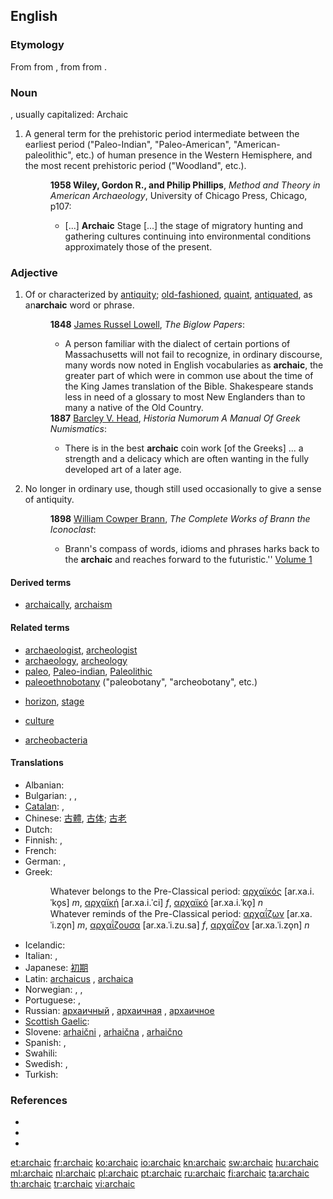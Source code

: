==English==

===Etymology===
From {{etyl|grc|en}} {{term|ἀρχαικός||old-fashioned|tr=arkhaikos|lang=grc|sc=polytonic}} from {{term|ἀρχαῖος||from the beginning, antiquated, ancient, old|tr=arkhaios|lang=grc|sc=polytonic}}, from {{term|ἀρχή||beginning, origin|tr=arkhē|lang=grc|sc=polytonic}} from {{term|ἄρχω||I am first|tr=arkhō|lang=grc|sc=polytonic}}.

===Noun===
{{en-noun}}, usually capitalized: Archaic
# {{archeology|US}} A general term for the prehistoric period intermediate between the earliest period ("Paleo-Indian", "Paleo-American", "American-paleolithic", etc.) of human presence in the Western Hemisphere, and the most recent prehistoric period ("Woodland", etc.).<!-- needs links to Wikipedia entries -->
#:'''1958 Wiley, Gordon R., and Philip Phillips''', ''Method and Theory in American Archaeology'', University of Chicago Press, Chicago, p107:
#:*[...] '''Archaic''' Stage [...] the stage of migratory hunting and gathering cultures continuing into environmental conditions approximately those of the present.

===Adjective===
{{en-adj}}

# Of or characterized by [[antiquity]]; [[old-fashioned]], [[quaint]], [[antiquated]], as an''' archaic''' word or phrase.
#:'''1848''' [[w:James Russel Lowell|James Russel Lowell]], ''The Biglow Papers'':
#:*A person familiar with the dialect of certain portions of Massachusetts will not fail to recognize, in ordinary discourse, many words now noted in English vocabularies as '''archaic''', the greater part of which were in common use about the time of the King James translation of the Bible.  Shakespeare stands less in need of a glossary to most New Englanders than to many a native of the Old Country.
#:'''1887''' [[w:Barcley V. Head|Barcley V. Head]], ''Historia Numorum A Manual Of Greek Numismatics'':
#:*There is in the best '''archaic''' coin work [of the Greeks] ... a strength and a delicacy which are often wanting in the fully developed art of a later age.
# {{context|of words}} No longer in ordinary use, though still used occasionally to give a sense of antiquity.
#: '''1898''' [[William Cowper Brann]], ''The Complete Works of Brann the Iconoclast'':
#:*Brann's compass of words, idioms and phrases harks back to the '''archaic''' and reaches forward to the futuristic.'' [http://etext.virginia.edu/etcbin/ot2www-pubeng?specfile=/texts/english/modeng/publicsearch/modengpub.o2w&act=surround&offset=106379045&tag=Brann,+William+Cowper:+The+Complete+Works+of+Brann+the+Iconoclast,+Volume+1,+1898&query=archaic&id=Bra1Ico Volume 1]

====Derived terms====
* [[archaically]], [[archaism]]

====Related terms====
* [[archaeologist]], [[archeologist]]
* [[archaeology]], [[archeology]]
* [[paleo]], [[Paleo-indian]], [[Paleolithic]]
* [[paleoethnobotany]] ("paleobotany", "archeobotany", etc.)
* {{archeology}} [[horizon]], [[stage]]
* {{anthropology}} [[culture]]
* [[archeobacteria]]

====Translations====
{{trans-top|old-fashioned or antiquated}}
* Albanian: {{t+|sq|arkaik|xs=Albanian}}
* Bulgarian: {{t+|bg|стар}},  {{t|bg|древен}},  {{t|bg|архаичен}}
* [[Catalan]]: {{t|ca|arcaic|m}},  {{t|ca|arcaica|f}}
* Chinese: [[古體]], [[古体]]; [[古老]]
* Dutch: {{t+|nl|archaïsch}}
* Finnish: {{t-|fi|antiikkinen}}, {{t+|fi|vanhahtava}}
* French: {{t+|fr|archaïque|m|f}}
* German: {{t+|de|archaisch}}, {{t+|de|veraltet}}
* Greek:
*: Whatever belongs to the Pre-Classical period: [[αρχαϊκός]] [ar.xa.i.ˈko̞s] ''m'', [[αρχαϊκή]] [ar.xa.i.ˈci] ''f'', [[αρχαϊκό]] [ar.xa.i.ˈko̞] ''n''
*: Whatever reminds of the Pre-Classical period: [[αρχαΐζων]] [ar.xa.ˈi.zo̞n] ''m'', [[αρχαΐζουσα]] [ar.xa.ˈi.zu.sa] ''f'', [[αρχαΐζον]] [ar.xa.ˈi.zo̞n] ''n''
{{trans-mid}}
* Icelandic: {{t+|is|gamaldags}}
* Italian: {{t+|it|arcaico|m}}, {{t+|it|arcaica|f}}
* Japanese: [[初期]]
* Latin: [[archaicus]] {{m}}, [[archaica]] {{f}}
* Norwegian: {{t|no|arkaisk}},  {{t|no|gammeldags}},  {{t|no|foreldet}}
* Portuguese: {{t+|pt|arcaico|m}}, {{t-|pt|arcaica|f}}
* Russian: [[архаичный]] {{m}}, [[архаичная]] {{f}}, [[архаичное]] {{n}}
* [[Scottish Gaelic]]: {{t|gd|àrsaidh}}
* Slovene: [[arhaični]] {{m}}, [[arhaična]] {{f}}, [[arhaično]] {{n}}
* Spanish: {{t+|es|arcaico|m}}, {{t-|es|arcaica|f}}
* Swahili: {{t+|sw|dinari|xs=Swahili}}
* Swedish: {{t|sv|arkaisk}}, {{t+|sv|ålderdomlig}}
* Turkish: {{t+|tr|antik}}
{{trans-bottom}}

===References===
* {{R:Webster 1913}}
* {{R:Century 1914}}
* {{R:Oxford 1998}}

[[et:archaic]]
[[fr:archaic]]
[[ko:archaic]]
[[io:archaic]]
[[kn:archaic]]
[[sw:archaic]]
[[hu:archaic]]
[[ml:archaic]]
[[nl:archaic]]
[[pl:archaic]]
[[pt:archaic]]
[[ru:archaic]]
[[fi:archaic]]
[[ta:archaic]]
[[th:archaic]]
[[tr:archaic]]
[[vi:archaic]]
